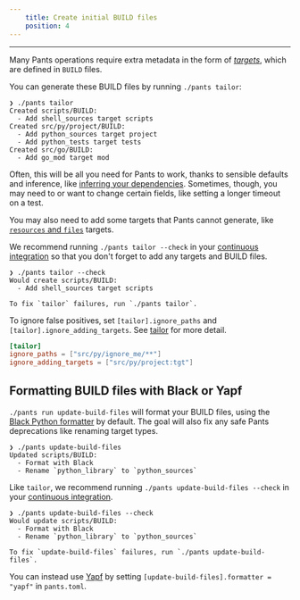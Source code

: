 ```yaml
---
    title: Create initial BUILD files
    position: 4
---
```



---

Many Pants operations require extra metadata in the form of [_targets_](../../using-pants/key-concepts/targets-and-build-files.mdx), which are defined in `BUILD` files.

You can generate these BUILD files by running `./pants tailor`:

```
❯ ./pants tailor
Created scripts/BUILD:
  - Add shell_sources target scripts
Created src/py/project/BUILD:
  - Add python_sources target project
  - Add python_tests target tests
Created src/go/BUILD:
  - Add go_mod target mod
```

Often, this will be all you need for Pants to work, thanks to sensible defaults and inference, like [inferring your dependencies](../../using-pants/key-concepts/targets-and-build-files.mdx). Sometimes, though, you may need to or want to change certain fields, like setting a longer timeout on a test.

You may also need to add some targets that Pants cannot generate, like [`resources` and `files`](../../using-pants/assets-and-archives.mdx) targets.

We recommend running `./pants tailor --check` in your [continuous integration](../../using-pants/using-pants-in-ci.mdx) so that you don't forget to add any targets and BUILD files.

```
❯ ./pants tailor --check
Would create scripts/BUILD:
  - Add shell_sources target scripts

To fix `tailor` failures, run `./pants tailor`.
```

To ignore false positives, set `[tailor].ignore_paths` and `[tailor].ignore_adding_targets`. See [tailor](reference:reference-tailor) for more detail.

```toml title="pants.toml"
[tailor]
ignore_paths = ["src/py/ignore_me/**"]
ignore_adding_targets = ["src/py/project:tgt"]
```

## Formatting BUILD files with Black or Yapf

`./pants run update-build-files` will format your BUILD files, using the [Black Python formatter](https://black.readthedocs.io/en/stable/) by default. The goal will also fix any safe Pants deprecations like renaming target types.

```
❯ ./pants update-build-files
Updated scripts/BUILD:
  - Format with Black
  - Rename `python_library` to `python_sources`
```

Like `tailor`, we recommend running `./pants update-build-files --check` in your [continuous integration](../../using-pants/using-pants-in-ci.mdx).

```
❯ ./pants update-build-files --check
Would update scripts/BUILD:
  - Format with Black
  - Rename `python_library` to `python_sources`

To fix `update-build-files` failures, run `./pants update-build-files`.
```

You can instead use [Yapf](https://pypi.org/project/yapf/) by setting `[update-build-files].formatter = "yapf"` in `pants.toml`.


